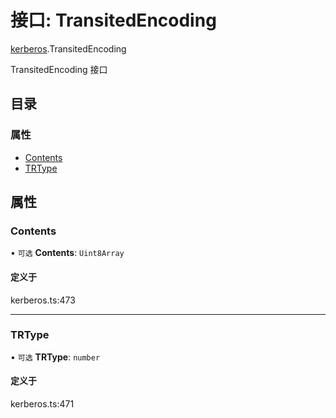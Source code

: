 # 接口: TransitedEncoding

[kerberos](/templates/protocols/javascript/modules/kerberos).TransitedEncoding

TransitedEncoding 接口

## 目录

### 属性

- [Contents](/templates/protocols/javascript/modules/kerberos.TransitedEncoding#contents)
- [TRType](/templates/protocols/javascript/modules/kerberos.TransitedEncoding#trtype)

## 属性

### Contents

• `可选` **Contents**: `Uint8Array`

#### 定义于

kerberos.ts:473

___

### TRType

• `可选` **TRType**: `number`

#### 定义于

kerberos.ts:471
